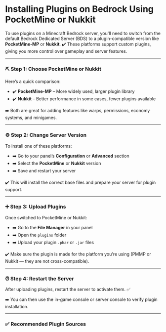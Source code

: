 # Installing Plugins on Bedrock Using PocketMine or Nukkit

To use plugins on a Minecraft Bedrock server, you'll need to switch from the default Bedrock Dedicated Server (BDS) to a plugin-compatible version like **PocketMine-MP** or **Nukkit**. ✔️ These platforms support custom plugins, giving you more control over gameplay and server features.

***

### ⛏️ Step 1: Choose PocketMine or Nukkit

Here’s a quick comparison:

* ✔️ **PocketMine-MP** – More widely used, larger plugin library
* ✔️ **Nukkit** – Better performance in some cases, fewer plugins available

➡️ Both are great for adding features like warps, permissions, economy systems, and minigames.

***

### ⚙️ Step 2: Change Server Version

To install one of these platforms:

* ➡️ Go to your panel’s **Configuration** or **Advanced** section
* ➡️ Select the **PocketMine** or **Nukkit** version
* ➡️ Save and restart your server

✔️ This will install the correct base files and prepare your server for plugin support.

***

### ➕ Step 3: Upload Plugins

Once switched to PocketMine or Nukkit:

* ➡️ Go to the **File Manager** in your panel
* ➡️ Open the `plugins` folder
* ➡️ Upload your plugin `.phar` or `.jar` files

✔️ Make sure the plugin is made for the platform you're using (PMMP or Nukkit — they are not cross-compatible).

***

### ⏰ Step 4: Restart the Server

After uploading plugins, restart the server to activate them. ✅

➡️ You can then use the in-game console or server console to verify plugin installation.

***

### ✅ Recommended Plugin Sources